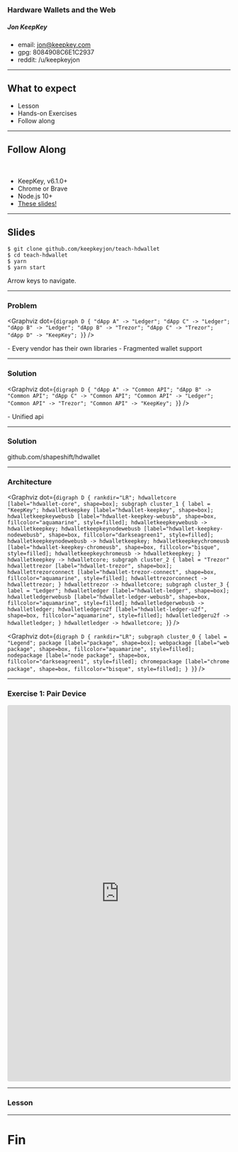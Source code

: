 

### Hardware Wallets and the Web

##### Jon KeepKey
- email: jon@keepkey.com
- gpg: 8084908C6E1C2937
- reddit: /u/keepkeyjon

----

## What to expect

* Lesson
* Hands-on Exercises
* Follow along

----

## Follow Along

<Horizontal>

<div style="margin: 50px">
  <QRCode
    value="https://github.com/keepkeyjon/teach-hdwallet"
    size="340"
    includeMargin="true"
  />
</div>

- KeepKey, v6.1.0+
- Chrome or Brave
- Node.js 10+
- [These slides!](https://github.com/keepkeyjon/teach-hdwallet)

</Horizontal>

----

## Slides

```
$ git clone github.com/keepkeyjon/teach-hdwallet
$ cd teach-hdwallet
$ yarn
$ yarn start
```

Arrow keys to navigate.

----

### Problem

<Graphviz dot={`
  digraph D {
    "dApp A" -> "Ledger";
    "dApp C" -> "Ledger";
    "dApp B" -> "Ledger";
    "dApp B" -> "Trezor";
    "dApp C" -> "Trezor";
    "dApp D" -> "KeepKey";
  }
`} />

<Notes>
- Every vendor has their own libraries
- Fragmented wallet support
</Notes>

----

### Solution

<Graphviz dot={`
  digraph D {
    "dApp A" -> "Common API";
    "dApp B" -> "Common API";
    "dApp C" -> "Common API";
    "Common API" -> "Ledger";
    "Common API" -> "Trezor";
    "Common API" -> "KeepKey";
  }
`} />

<Notes>
- Unified api
</Notes>

----

### Solution

github.com/shapeshift/hdwallet

----

### Architecture

<Split>

<Graphviz dot={`
  digraph D {
    rankdir="LR";
    hdwalletcore [label="hdwallet-core", shape=box];
    subgraph cluster_1 {
      label = "KeepKey";
      hdwalletkeepkey [label="hdwallet-keepkey", shape=box];
      hdwalletkeepkeywebusb [label="hdwallet-keepkey-webusb", shape=box, fillcolor="aquamarine", style=filled];
      hdwalletkeepkeywebusb -> hdwalletkeepkey;
      hdwalletkeepkeynodewebusb [label="hdwallet-keepkey-nodewebusb", shape=box, fillcolor="darkseagreen1", style=filled];
      hdwalletkeepkeynodewebusb -> hdwalletkeepkey;
      hdwalletkeepkeychromeusb [label="hdwallet-keepkey-chromeusb", shape=box, fillcolor="bisque", style=filled];
      hdwalletkeepkeychromeusb -> hdwalletkeepkey;
    }
    hdwalletkeepkey -> hdwalletcore;
    subgraph cluster_2 {
      label = "Trezor"
      hdwallettrezor [label="hdwallet-trezor", shape=box];
      hdwallettrezorconnect [label="hdwallet-trezor-connect", shape=box, fillcolor="aquamarine", style=filled];
      hdwallettrezorconnect -> hdwallettrezor;
    }
    hdwallettrezor -> hdwalletcore;
    subgraph cluster_3 {
      label = "Ledger";
      hdwalletledger [label="hdwallet-ledger", shape=box];
      hdwalletledgerwebusb [label="hdwallet-ledger-webusb", shape=box, fillcolor="aquamarine", style=filled];
      hdwalletledgerwebusb -> hdwalletledger;
      hdwalletledgeru2f [label="hdwallet-ledger-u2f", shape=box, fillcolor="aquamarine", style=filled];
      hdwalletledgeru2f -> hdwalletledger;
    }
    hdwalletledger -> hdwalletcore;
  }
`} />

<Graphviz dot={`
  digraph D {
    rankdir="LR";
    subgraph cluster_0 {
      label = "Legend";
      package [label="package", shape=box];
      webpackage [label="web package", shape=box, fillcolor="aquamarine", style=filled];
      nodepackage [label="node package", shape=box, fillcolor="darkseagreen1", style=filled];
      chromepackage [label="chrome package", shape=box, fillcolor="bisque", style=filled];
    }
  }
`} />

</Split>

----

### Exercise 1: Pair Device

<iframe
  src="https://codesandbox.io/embed/github/keepkeyjon/teach-hdwallet/tree/master/exercises/01-pair-device?autoresize=1&expanddevtools=1&fontsize=10&module=%2Fsrc%2FWallet.tsx"
  title="Pair Device"
  allow="usb"
  style="width:100%; height:850px; border:0; border-radius: 4px; overflow:hidden;"
  sandbox="allow-modals allow-forms allow-popups allow-scripts allow-same-origin">
</iframe>

----

### Lesson

----

# Fin